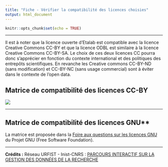```yaml
---
title: "Fiche - Vérifier la compatibilité des licences choisies"
output: html_document
---
```


```r
knitr::opts_chunk$set(echo = TRUE)
```

------------------------------------------------------------------------

Il est à noter que la licence ouverte d'Etalab est compatible avec la licence Creative Commons CC-BY et que la licence ODBL est similaire à la licence Creative Commons CC-BY-SA. Le choix de ces deux licences CC pourra donc s'apprécier en fonction du contexte international et des politiques des entrepôts scientifiques. En revanche les Creative commons CC-BY-ND (sans modification) et CC-BY-NC (sans usage commercial) sont à éviter dans le contexte de l'open data.

## Matrice de compatibilité des licences CC-BY

![](images/matrice%20compatibilite%CC%81%20licence.png)

------------------------------------------------------------------------

## Matrice de compatibilité des licences GNU**

La matrice est proposée dans la [Foire aux questions sur les licences GNU](https://www.gnu.org/licenses/gpl-faq.fr.html#AllCompatibility) du Projet GNU (Free Software Foundation).

------------------------------------------------------------------------

**Crédits :** Réseau URFIST - Inist-CNRS : [PARCOURS INTERACTIF SUR LA GESTION DES DONNÉES DE LA RECHERCHE](https://doranum.fr/enjeux-benefices/parcours-interactif-sur-la-gestion-des-donnees-de-la-recherche/)
